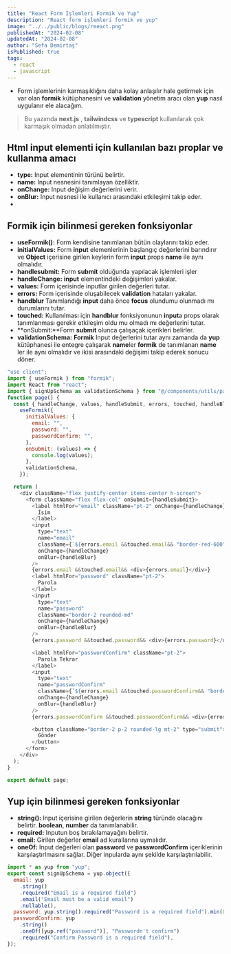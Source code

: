 ```yaml
---
title: "React Form İşlemleri Formik ve Yup"
description: "React form işlemleri formik ve yup"
image: "../../public/blogs/reeact.png"
publishedAt: "2024-02-08"
updatedAt: "2024-02-08"
author: "Sefa Demirtaş"
isPublished: true
tags:
  - react
  - javascript
---
```


- Form işlemlerinin karmaşıklığını daha kolay anlaşılır hale getirmek için var olan **formik** kütüphanesini ve **validation** yönetim aracı olan **yup** nasıl uygulanır ele alacağım.
> Bu yazımda **next.js** , **tailwindcss** ve **typescript** kullanılarak çok karmaşık olmadan anlatılmıştır.


## Html input elementi için kullanılan bazı proplar ve kullanma amacı

- **type:** Input elementinin türünü belirtir.
- **name:** Input nesnesini tanımlayan özelliktir.
- **onChange:** Input değişim değerlerini verir.
- **onBlur:** Input nesnesi ile kullanıcı arasındaki etkileşimi takip eder.
- 

## Formik için bilinmesi gereken fonksiyonlar

- **useFormik():** Form kendisine tanımlanan bütün olaylarını takip eder. 
- **initialValues:** Form **input** elemenlerinin başlangıç değerlerini barındırır ve **Object** içerisine girilen keylerin form **input** props **name** ile aynı olmalıdır.
- **handlesubmit:** Form **submit** olduğunda yapılacak işlemleri işler
- **handleChange:**  **input** elementindeki değişimleri yakalar.
- **values:** Form içerisinde inputlar girilen değerleri tutar.
- **errors:** Form içerisinde oluşabilecek **validation** hataları yakalar.
- **handblur** Tanımlandığı **input** daha önce **focus** olundumu olunmadı mı durumlarını tutar.
- **touched:** Kullanılması için **handblur** fonksiyonunun **input**a props olarak tanımlanması gerekir etkileşim oldu mu olmadı mı değerlerini tutar.
- **onSubmit:**Form **submit** olunca çalışaçak içerikleri belirler.
- **validationSchema:** **Formik** Input değerlerini tutar aynı zamanda da **yup** kütüphanesi ile entegre çalışarak **name**ler **formik** de tanımlanan **name** ler ile aynı olmalıdır ve ikisi arasındaki değişimi takip ederek sonucu döner.

```js title="Example.tsx"
"use client";
import { useFormik } from "formik";
import React from "react";
import { signUpSchema as validationSchema } from "@/components/utils/page";
function page() {
  const { handleChange, values, handleSubmit, errors, touched, handleBlur } =
    useFormik({
      initialValues: {
        email: "",
        password: "",
        passwordConfirm: "",
      },
      onSubmit: (values) => {
        console.log(values);
      },
      validationSchema,
    });

  return (
    <div className="flex justify-center items-center h-screen">
      <form className="flex flex-col" onSubmit={handleSubmit}>
        <label htmlFor="email" className="pt-2" onChange={handleChange}>
          İsim
        </label>
        <input
          type="text"
          name="email"
          className={`${errors.email &&touched.email&& "border-red-600"} border-2 rounded-md`}
          onChange={handleChange}
          onBlur={handleBlur}
        />
        {errors.email &&touched.email&& <div>{errors.email}</div>}
        <label htmlFor="password" className="pt-2">
          Parola
        </label>
        <input
          type="text"
          name="password"
          className="border-2 rounded-md"
          onChange={handleChange}
          onBlur={handleBlur}
        />
        {errors.password &&touched.password&& <div>{errors.password}</div>}

        <label htmlFor="passwordConfirm" className="pt-2">
          Parola Tekrar
        </label>
        <input
          type="text"
          name="passwordConfirm"
          className={`${errors.email &&touched.passwordConfirm&& "border-red-600"} border-2 rounded-md`}
          onChange={handleChange}
          onBlur={handleBlur}
        />
        {errors.passwordConfirm &&touched.passwordConfirm&& <div>{errors.passwordConfirm}</div>}

        <button className="border-2 p-2 rounded-lg mt-2" type="submit">
          Gönder
        </button>
      </form>
    </div>
  );
}

export default page;
```

## Yup için bilinmesi gereken fonksiyonlar

- **string():** Input içerisine girilen değerlerin **string** türünde olacağını belirtir. **boolean**, **number** da tanımlanabilir.
- **required:** Inputun boş bırakılamayağını belirtir.
- **email:** Girilen değerler **email** ad kurallarına uymalıdır.
- **oneOf:** Input değerleri olan  **password** ve **passwordConfirm** içeriklerinin karşılaştırlmasını sağlar. Diğer inpularda aynı şekilde karşılaştırılabilir.

```js title="validation.ts" 
import * as yup from "yup";
export const signUpSchema = yup.object({
  email: yup
    .string()
    .required("Email is a required field")
    .email("Email must be a valid email")
    .nullable(),
  password: yup.string().required("Password is a required field").min(8,"8 characters").nullable(),
  passwordConfirm: yup
    .string()
    .oneOf([yup.ref("password")], "Passwordn't confirm")
    .required("Confirm Password is a required field"),
});
```